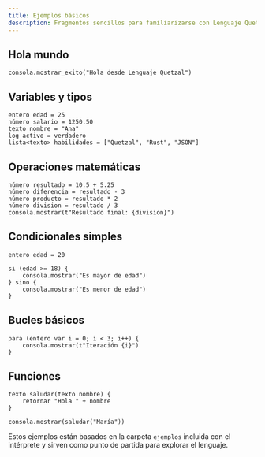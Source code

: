 ```yaml
---
title: Ejemplos básicos
description: Fragmentos sencillos para familiarizarse con Lenguaje Quetzal.
---
```


## Hola mundo

```qz
consola.mostrar_exito("Hola desde Lenguaje Quetzal")
```

## Variables y tipos

```qz
entero edad = 25
número salario = 1250.50
texto nombre = "Ana"
log activo = verdadero
lista<texto> habilidades = ["Quetzal", "Rust", "JSON"]
```

## Operaciones matemáticas

```qz
número resultado = 10.5 + 5.25
número diferencia = resultado - 3
número producto = resultado * 2
número division = resultado / 3
consola.mostrar(t"Resultado final: {division}")
```

## Condicionales simples

```qz
entero edad = 20

si (edad >= 18) {
    consola.mostrar("Es mayor de edad")
} sino {
    consola.mostrar("Es menor de edad")
}
```

## Bucles básicos

```qz
para (entero var i = 0; i < 3; i++) {
    consola.mostrar(t"Iteración {i}")
}
```

## Funciones

```qz
texto saludar(texto nombre) {
    retornar "Hola " + nombre
}

consola.mostrar(saludar("María"))
```

Estos ejemplos están basados en la carpeta `ejemplos` incluida con el intérprete y sirven como punto de partida para explorar el lenguaje.

